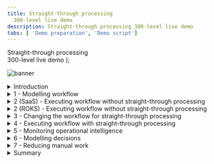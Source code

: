 ```yaml
---
title: Straight-through processing
  300-level live demo
description: Straight-through processing 300-level live demo
tabs: [ 'Demo preparation', 'Demo script']
---
```


  <span>
    Straight-through processing <br/> 300-level live demo
  </span> );

![banner](./images/BA_STP_300_Script_GitHub_banner_8-3-21_short.jpg)

<span id="top"></span>

<details>

<summary>Introduction</summary>
<br/>

Welcome to the straight-through processing demonstration.

<br/>

Today, I will demonstrate how the IBM Cloud Pak for Business Automation supports straight through processing to automate customer refund requests quickly and easily. We’ll take advantage of the Pak’s workflow and decision management features - along with its operational intelligence capabilities - to show how business users can lead the effort to transform customer service. Let’s get started.

<br/>

(Printer-ready PDF of demo script <a href="./300-BA-STP-Demo-Script.pdf" target="_blank" rel="noreferrer">here</a>)

<br/>

**[Go to top](#top)**

</details>

<details>

<summary>1 - Modelling workflow</summary>
<br/>

| **1.1** | **Introduce refund request process without straight-through processing** |
| :--- | :--- |
| **Action** | Show the process diagram for Focus Corp’s refund process without straight-through processing in Process Designer, which you opened during your demo preparation. <br/><br/> <img src="https://raw.githubusercontent.com/ibm-garage-tsa/platinum-demos/master/src/pages/300-business-automation/images/Step_1_final_screen.png" width="800" /><br/><br/> |
| **Narration** | We are looking at the process diagram for Focus Corp’s refund request process. Process diagrams are created in Process Designer. Process Designer is used to implement the refund request process logic. Within this low-code environment, the process diagram will control the execution of each process request. The process diagram adheres to the Business Process Modeling Notation (BPMN). We use drag-and-drop to build the process diagram from the palette on the right. This allows us to model the process steps and flow. From there, you can drill down to complete the implementation and testing of the process application. <br/> <br/> Looking at Focus Corp’s refund request process, customers can initiate returns directly from the company’s portal. Currently, each request is routed to a customer service agent for resolution. |

<br/>

**[Go to top](#top)**

</details>

<details>

<summary>2 (SaaS) - Executing workflow without straight-through processing</summary>
<br/>

| **2.1** | **(SaaS) - Task management and execution** |
| :--- | :--- |
|  | **Note**: This is for **SaaS**. For ROKS, please refer below to **2 (ROKS) - Execute workflow without straight-through processing**. |
| **Action** | Show the **Process Portal** that you have already opened in your preparation |
| **Narration** | We are looking at the task list for the customer service agent. The customer service agent uses the Process Portal to work on their tasks. It is also used to launch processes and view the process dashboards. <br/> <br/> Process Portal is highly customizable to fit your organization's look and feel. The new responsive user interface provides flexibility to get work done anywhere, at any time, on any device type, from a desktop device in the office to a mobile device at home or at a customer site. It can be configured through a set of configuration options without having to customize the Process Portal application itself. <br/> <br/> Process Portal has a robust search capability. You can create a customized task list, for example, with specific business data, by saving task-based searches for later use. <br/> <br/> Customer service agents use the task list to organize and work on the tasks assigned to them. Our agent received a new investigation task. |
| **Action** | Click on any **Refund Investigation** task <br/><br/> ![Step_2.1_SaaS_actions_1-2](./images/Step_2.1_SaaS_action_2.png) |
| **Narration** | As I open the task, I have all the information needed to investigate the refund. Now, I'll claim the task. |
| **Action** | Click on **Claim Task** <br/><br/> ![Step_2.1_SaaS_action_3](./images/Step_2.1_SaaS_action_3.png) |
| **Narration** | Let’s review the request data and make an approval decision. |
| **Action** | Click on **Approve Refund** <br/><br/> ![Step_2.1_SaaS_action_4](./images/Step_2.1_SaaS_action_4.png) |
| **Narration** | Behind the scenes, the refund process is managed by workflow. Once the investigation task is completed, the system automatically updates Focus Corp’s ordering application and notifies the customer. <br/> <br/> Although the process is managed by workflow, there is currently no straight-through processing since every request must be examined by a customer service agent. Let’s go back to the process diagram and see how we can improve things with straight-through processing. |

<br/>

**[Go to top](#top)**

</details>

<details>

<summary>2 (ROKS) - Executing workflow without straight-through processing</summary>
 <br/>

| **2.1** | **(ROKS) - Task management and execution** |
| :--- | :--- |
| | **Note**: This is for **ROKS**. For SaaS, please refer above to **2 (SaaS) - Execute workflow without straight-through processing**. |
| **Action** | Go to the **Workplace** window from step 1 |
| **Narration** | We are looking at the task list for the customer service agent. The customer service agent uses Workplace to work on their tasks. It is also used to launch processes and view the process dashboards. <br/> <br/> Workplace is customizable to fit your organization's look and feel. The new responsive user interface provides flexibility to get work done anywhere, at any time, on any device type, from a desktop device in the office to a mobile device at home or at a customer site. It can be configured though a set of configuration options behavior without having to customize Workplace application itself. <br/> <br/> Workplace has a robust search capability. You can create a customized task list, for example, with specific business data, by saving task-based searches for later use. <br/> <br/> Customer service agents use the task list to organize and work on the tasks assigned to them. Our agent has received a new investigation task. |
| **Action** | Click on the **Refund Investigation** task <br/><br/> ![Step_2.1_ROKS_action_2](./images/Step_2.1_ROKS_action_3.png) |
| **Narration** | As I open the task, I have all the information needed to investigate the refund. |
| **Action** | Click on **Approve Refund** <br/><br/> ![Step_2.1_ROKS_action_3](./images/Step_2.1_ROKS_action_5.png) |
| **Narration** | Let’s review the request data and make an approval decision. Behind the scenes, the refund process is managed by workflow. Once the investigation task is completed, the system automatically updates Focus Corp’s ordering application and notifies the customer. <br/> <br/> Although the process is managed by workflow, there is currently no straight-through processing since every request must be examined by a customer service agent. Let’s go back to the process diagram and see how we can improve things with straight-through processing. |

<br/>

**[Go to top](#top)**

</details>

<details>
<summary>3 - Changing the workflow for straight-through processing</summary>
<br/>

| **3.1** | **Introducing straight-through process automation** |
| :--- | :--- |
| **Action** | Go back to the **Process Designer** tab, and click on **Processes** in the menu on the left side <br/><br/> ![Step_3.1_action_1](./images/Step_3.1_action_2.png) |
| **Action** | Click on **Refund Request** <br/><br/> ![Step_3.1_final_screen](./images/Step_3.1_final_screen.png) |
| **Narration** | Let’s look at how we can streamline the refund process by combining workflow and decision management. <br/> <br/> We’ve added a decision task to the workflow that will automatically look at each request and make a refund decision without human intervention. This means that most requests can now be approved or declined in real time. Those that can’t are still routed for manual investigation. <br/> <br/> Therefore, we can achieve a significant amount of straight-through processing where we completely process refund requests without human intervention. |

<br/>

**[Go to top](#top)**

</details>

<details>
<summary>4 - Executing workflow with straight-through processing</summary>
<br/>

| **4.1** | **Refund request approved** |
| :--- | :--- |
| **Action** | Go to Focus Corp's **Your Returns and Refunds** page |
| **Narration** | Let’s look at how straight-through processing transforms the refund process. |
| **Action** | Click to select an order. Of the three orders that display, click on the refund request ending in '**AP**.' <br/><br/> ![Step_4.1_action_2](./images/Step_4.1_action_2.png) |
| **Narration** | In this first example, when the customer submits the refund request, the criteria is evaluated by the refund decision, and the approval is granted in real time, avoiding a time-consuming manual investigation. |
| **Action** | Click **Submit Request** to process the refund. The process executes and generates a refund-approved result. <br/><br/> ![Step_4.1_action_2_1](./images/Step_4.1_action_3.png) <br/> ![Step_4.1_results_screen](./images/Step_4.1_results_screen.png) |

<br/><br/>

| **4.2** | **Refund request denied** |
| :--- | :--- |
| **Action** | Click on **Submit Another Refund Request** <br/><br/> ![Step_4.2_action_1](./images/Step_4.2_action_1.png) |
| **Narration** | Let’s look at a second example. |
| **Action** | Click to select an order. Of the three orders that display, click on the refund request ending in '**DE**.' <br/><br/> ![Step_4.2_action_2](./images/Step_4.2_action_2.png) |
| **Narration** | This one clearly did not meet our criteria and resulted in a denial because it was well outside the time window. This refund request resulted in a denial, but it is still straight-through processing because there is no manual work. |
| **Action** | Click **Submit Request** to process the refund. The process executes and generates a refund-denied result. <br/><br/> ![Step_4.2_action_2_1](./images/Step_4.2_action_3.png) <br/> ![Step_4.2_results_screen](./images/Step_4.2_results_screen.png) |

<br/><br/>

| **4.3** | **Refund request requires manual investigation** |
| :--- | :--- |
| **Action** | Click on **Submit Another Refund Request** <br/><br/> ![Step_4.3_action_1](./images/Step_4.3_action_1.png) |
| **Narration** | But what if the business rules determine this request requires investigation? |
| **Action** | Click to select an order. Of the three orders that display, click on the refund request ending in ‘**MA**.’ <br/><br/> ![Step_4.3_action_2](./images/Step_4.3_action_2.png) |
| **Narration** | In that case, workflow would route the request to our customer service agent to do the investigation. |
| **Action** | Click **Submit Request** to process the refund. The process executes and generates a refund investigation result. <br/><br/> ![Step_4.3_action_2_1](./images/Step_4.3_action_3.png) <br/> ![Step_4.3_results_screen](./images/Step_4.3_results_screen.png) |

<br/>

**[Go to top](#top)**

</details>

<details>
<summary>5 - Monitoring operational intelligence</summary>
<br/>

| **5.1** | **Review the refund dashboard** |
| :--- | :--- |
| **Action** | Click on the **Refund Dashboard** tab, which you opened in the demo preparation. In this step, you are just speaking to the displayed dashboard. <br/><br/> ![Step_5.1_action_1](./images/Step_5.1_action_1.png) |
| **Narration** | Let’s look at the refund dashboard to see how much straight-through processing we’ve achieved. So far, the percentage of manually processed requests is still above 70%, with the average manual investigation taking over two hours. <br/> <br/> Let’s look at what’s behind this dashboard. <br/> <br/> First, as the refund process runs, the system can collect and process historical data and make it available for visualization. <br/> <br/> Next, we provide the Business Performance Center, a no-code monitoring application for the IBM Cloud Pak for Business Automation. Dashboards can be designed and shared in minutes that provide insight into important business activities and processes. You can prepare, track, and design visualizations of metrics, key performance indicators (KPIs), and other measurements of business performance in customizable dashboards. <br/> <br/> Additionally, the historical data can be used to feed a data lake to apply machine learning to our automations. For example, to make even more sophisticated refund decisions, we could use a data lake to incorporate machine learning into our refund process. The Cloud Pak for Business Automation includes some machine learning samples to help you get started. |

<br/>

**[Go to top](#top)**

</details>

<details>
<summary>6 - Modelling decisions</summary>
<br/>

| **6.1** | **Review the refund approval decision model** |
| :--- | :--- |
| **Narration** | Let’s look at how the business analyst can create and manage business rules to further increase straight-through processing. The business rules replicate how experts make refund decisions. <br/> <br/> Using no-code decision modeling, business analysts can easily author and test refund decision criteria. |
| **Action** | Go to your **Decision Center**, having already logged in with your credentials if necessary |
| **Action** | Click on the decision service named **Refund Processing** <br/><br/> ![Step_6.1_action_2](./images/Step_6.1_action_2.png) |
| **Action** | When the **Refund Processing** decision screen appears, click on **main** <br/><br/> ![Step_6.1_action_3](./images/Step_6.1_action_3.png) |
| **Action** | The next screen has several blue tabs at the top. Click on **Decision Model**. <br/><br/> ![Step_6.1_action_4](./images/Step_6.1_action_4.png) |
| **Narration** | This is the decision model for the refund request decision service. A decision model uses a diagram to break the decision down into sub-decisions, which all contribute to the final refund decision. |
| **Action** | Click on **Validate Time Window** in the decision diagram <br/><br/> ![Step_6.1_action_5](./images/Step_6.1_action_5.png) |
| **Action** | Click on **Validate Time Window** in the Decision Logic section on the left side of the screen. **Note**: This opens a rule table based on the refund reason, day since order, and goods condition. <br/><br/> ![Step_6.1_action_6](./images/Step_6.1_action_6.png) |
| **Action** | Close the **Validate Time Window** table <br/><br/> ![Step_6.1_action_7](./images/Step_6.1_action_7.png) |
| **Narration** | To automate the refund request process, we’ve used two decision tables. A decision table groups rules that have similar conditions and actions but use different thresholds. <br/> <br/> The first decision table considers the customer’s reason for return, the days since delivery, and the condition of the item. These are the same criteria that a customer service agent would have used to make a refund request decision, but now, the decision is automated and executes in real time. |
| **Action** | Click on **Validate Type of Goods** in the decision diagram <br/><br/> ![Step_6.1_action_8](./images/Step_6.1_action_8.png) |
| **Action** | Click on **Validate Type of Goods** in the Decision Logic section on the left side of the screen. **Note**: This opens a rule table based on goods type and goods condition. <br/> ![Step_6.1_action_9](./images/Step_6.1_action_9.png) |
| **Action** | Close the **Validate Type of Goods** window <br/><br/> ![Step_6.1_action_10](./images/Step_6.1_action_10.png) |
| **Narration** | The second sub-decision has a table that considers the type of item being returned. |
| **Action** | Click on **Final Refund Decision** in the decision diagram <br/> ![Step_6.1_action_11](./images/Step_6.1_action_11.png) |
| **Action** | Click on **Manual Decision** in the Decision Logic section on the left side of the screen. **Note:** This opens a rule script based on goods type and goods condition. <br/> ![Step_6.1_action_12](./images/Step_6.1_action_12.png) |
| **Action** | Close the **Manual Decision** rule logic window <br/><br/> ![Step_6.1_action_13](./images/Step_6.1_action_13.png) |
| **Narration** | We’ve combined the two sub-decisions to make the final response using a simple text rule. <br/><br/> Business analysts can change the rules to achieve higher levels of straight-through processing or to adapt to changing business conditions. |

<br/>

**[Go to top](#top)**

</details>

<details>
<summary>7 - Reducing manual work</summary>
<br/>

| **7.1** | **Compare and test a new version of the refund decision model** |
| :---         | :--- |
| **Narration** | After running these rules for a few weeks, we realize we can further reduce manual investigations without increasing our risk. <br/> <br/> The decision models can be changed without having to change the underlying process application. <br/> <br/> The business analyst previously created a new version of the decision model to enhance the level of straight-through processing by reducing the number of manual investigations. <br/> <br/> Now, let’s compare the before and after versions to see what changed. |
| **Action** | On the top right of the Decision Center, click the arrow next to main and select **Reduce Manual Processing** <br/><br/> ![Step_7.1_action_1](./images/Step_7.1_action_1.png) |
| **Action** | Click on the **maximize** icon towards the top right of the Decision Center (right below the blue bar). This opens the Decision Model view. <br/><br/> ![Step_7.1_action_2](./images/Step_7.1_action_2.png) |
| **Action** | Click on the **Compare** icon on the top right of the Decision Model view <br/><br/> ![Step_7.1_action_3](./images/Step_7.1_action_3.png) |
| **Action** | When a window opens to prompt a comparison of V.1 and the current model, hit the **Compare** button <br/><br/> ![Step_7.1_action_4](./images/Step_7.1_action_4.png) |
| **Action** | Click on the arrows next to the two changes on the top left to display rule changes above the two decision diagrams <br/><br/> ![Step_7.1_action_5](./images/Step_7.1_action_5.png) |
| **Narration** | We select the two versions we wish to compare and see a side-by-side comparison of the two versions with details of the changes highlighted in the diagram and summarized above. |
| **Action** | Click on **Refund Processing** at the top left side of the page. Then, click on **Main**. <br/><br/> ![Step_7.1_action_6](./images/Step_7.1_action_6.png) |
| **Action** | Click on the **Tests** tab <br/><br/> ![Step_7.1_action_7](./images/Step_7.1_action_7.png) |
| **Action** | Click on the **run** icon next to **Refund Process Operation** <br/><br/> ![Step_7.1_action_8](./images/Step_7.1_action_8_.png) |
| **Action** | Click **OK** on the **Run Test Suite** dialogue box. **Note**: Make sure you are on the **Test Suites** sub-tab and not on the Reports sub-tab. <br/><br/> ![Step_7.1_action_9](./images/Step_7.1_action_9.png) |
| **Action** | Click on the report name to access the comparison report <br/><br/> ![Step_7.1_action_10](./images/Step_7.1_action_10.png) <br/> ![Step_7.1_final_comparison_report](./images/Step_7.1_final_comparison_report.png) |
| **Narration** | The business analyst can also validate that the updated rules pass the regression test suite. One or more test suites can be created and executed. Let’s run one now and review the results. All the scenarios succeeded, and the results were all as expected. <br/> <br/> Once ready, the new version of the rules can be pushed into production by the business team (if they have the permission) or the IT team, depending on your governance processes. |

<br/>

**[Go to top](#top)**

</details>

<details>
<summary>Summary</summary>
<br/>

Using the Cloud Pak for Business Automation, we had all the capabilities needed to significantly reduce the amount of manual refund processing. We combined workflow and decision automation to increase straight-through processing, which resulted in a lower average completion time, lower costs, and more consistent customer communication throughout the process.

<br/>

**[Go to top](#top)**

</details>
